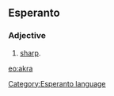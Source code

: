 ==Esperanto==
===Adjective===
# [[sharp]].

[[eo:akra]]
[[Category:Esperanto language]]
{{Universala Vortaro}}